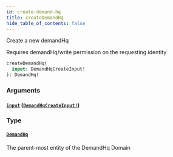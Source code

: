 ```yaml
---
id: create-demand-hq
title: createDemandHq
hide_table_of_contents: false
---
```



Create a new demandHq
            
Requires demandHq/write permission on the requesting identity

```graphql
createDemandHq(
  input: DemandHqCreateInput!
): DemandHq!
```


### Arguments

#### [`input`](#) ([`DemandHqCreateInput!`](/developers/demandhq-apis/demand-api/graphql/reference/inputs/demand-hq-create-input))




### Type

#### [`DemandHq`](/developers/demandhq-apis/demand-api/graphql/reference/objects/demand-hq)

The parent-most entity of the DemandHq Domain




